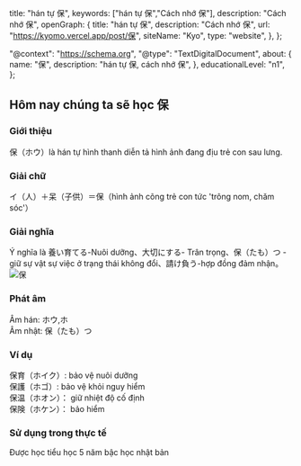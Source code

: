 
  title: "hán tự 保",
  keywords: ["hán tự 保","Cách nhớ 保"],
  description: "Cách nhớ 保",
  openGraph: {
    title: "hán tự 保",
    description: "Cách nhớ 保",
    url: "https://kyomo.vercel.app/post/保",
    siteName: "Kyo",
    type: "website",
  },
};

  "@context": "https://schema.org",
  "@type": "TextDigitalDocument",
  about: {
    name: "保",
    description: "hán tự 保, cách nhớ 保",
  },
  educationalLevel: "n1",
};

##  Hôm nay chúng ta sẽ học 保
### Giới thiệu
保（ホウ）là hán tự hình thanh diễn tả hình ảnh đang địu trẻ con sau lưng.
### Giải chữ
イ（人）＋呆（子供）＝保（hình ảnh cõng trẻ con tức 'trông nom, chăm sóc'）
### Giải nghĩa
Ý nghĩa là 養い育てる-Nuôi dưỡng、大切にする- Trân trọng、保（たも）つ - giữ sự vật sự việc ở trạng thái không đổi、請け負う-hợp đồng đảm nhận。
<Image src={photo_1} alt='保'/>
### Phát âm
Âm hán: ホウ,ホ   
Âm nhật: 保（たも）つ
### Ví dụ
保育（ホイク）: bảo vệ nuôi dưỡng   
保護（ホゴ）: bảo vệ khỏi nguy hiểm   
保温（ホオン）： giữ nhiệt độ cố định   
保険（ホケン）： bảo hiểm
### Sử dụng trong thực tế
Được học tiểu học 5 năm bậc học nhật bản